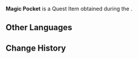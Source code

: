 {{Item Infobox
|id           = 120575
|image        = Item Magic Pocket.png
|type         = Quest Items
|description  = A [[Lyney]]-style magic item that can not only be extremely useful for magic shows, but also has powerful storage capabilities to help the people of Fontaine cope with the "[[prophecy]] crisis."
|source1      = [[Soloist's Prologue]]
}}
'''Magic Pocket''' is a Quest Item obtained during the {{Quest|Soloist's Prologue}}.

==Other Languages==
{{Other Languages|default_hidden=1
|en      = Magic Pocket
|zhs     = 魔术口袋
|zhs_rm  = Móshù Kǒudài
|zht     = 魔術口袋
|zht_rm  = Móshù Kǒudài
|ja      = マジックポケット
|ja_rm   = Majikku Poketto
|ko      = 마술 주머니
|es      = Bolso mágico
|fr      = Pochette magique
|ru      = Волшебная сумка
|th      = กระเป๋ามายากล
|th_rm   = 
|vi      = Túi Ảo Thuật
|de      = Zaubertasche
|id      = Kantong Ajaib
|pt      = Bolsa Mágica
|tr      = Sihirli Cep
|it      = Magiborsa
}}

==Change History==
{{Change History|4.0}}